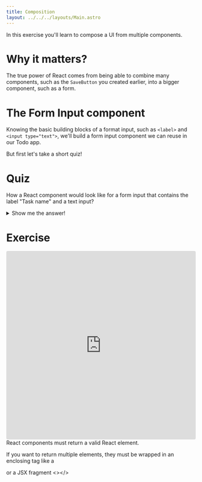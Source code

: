 ```yaml
---
title: Composition
layout: ../../../layouts/Main.astro
---
```


In this exercise you'll learn to compose a UI from multiple components.

# Why it matters?

The true power of React comes from being able to combine many components, such as the `SaveButton` you created earlier, into a bigger component, such as a form.

# The Form Input component

Knowing the basic building blocks of a format input, such as `<label>` and `<input type="text">`, we'll build a form input component we can reuse in our Todo app.

But first let's take a short quiz!

# Quiz

How a React component would look like for a form input that contains the label "Task name" and a text input?

<details>

  ```jsx
  function FormInput () {
    return (
      <label>
        Task name
        <input type="text">
      </label>
    );
  }
  ```
  <summary>Show me the answer!</summary>
</details>

# Exercise

<iframe src="https://codesandbox.io/embed/mxt22p?view=editor+%2B+preview&module=%2Fsrc%2FApp.js&previewwindow=tests"
  style="width:100%; height: 500px; border:0; border-radius: 4px; overflow:hidden;"
  title="Exercise 3 - Composition"
  allow="accelerometer; ambient-light-sensor; camera; encrypted-media; geolocation; gyroscope; hid; microphone; midi; payment; usb; vr; xr-spatial-tracking"
  sandbox="allow-forms allow-modals allow-popups allow-presentation allow-same-origin allow-scripts"
></iframe>

<Callout variant="info" title="Render result">
React components must return a valid React element.

If you want to return multiple elements, they must be wrapped in an enclosing tag
like a <div></div> or a JSX fragment <></>
</Callout>